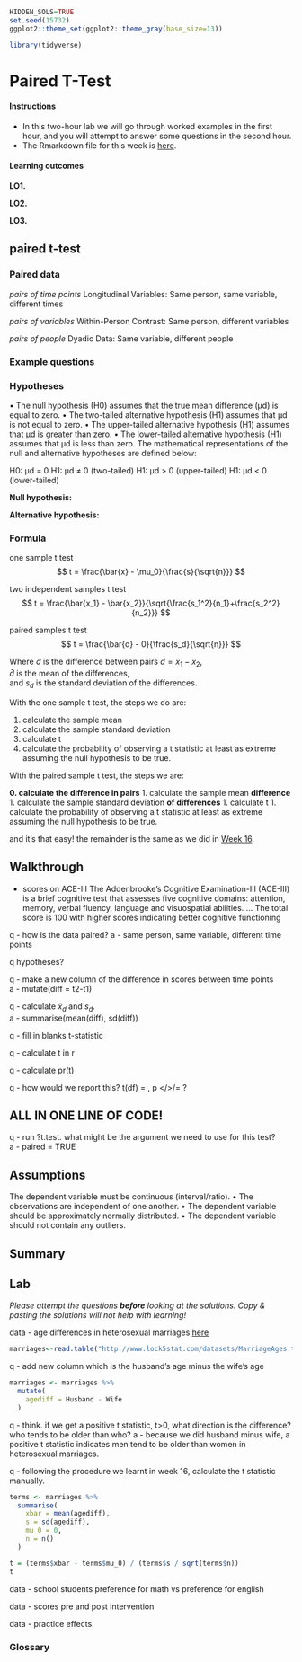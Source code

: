 ```r
HIDDEN_SOLS=TRUE
set.seed(15732)
ggplot2::theme_set(ggplot2::theme_gray(base_size=13))

library(tidyverse)
```

# Paired T-Test {#chap-paired-mean-test}


<div class="lo">
#### Instructions {-}
  
- In this two-hour lab we will go through worked examples in the first hour, and you will attempt to answer some questions in the second hour.
- The Rmarkdown file for this week is [here](https://uoe-psychology.github.io/uoe_psystats/dapr1/labsheets/week_18_practice.Rmd).


#### Learning outcomes {-}

**LO1.** 

**LO2.** 

**LO3.** 

<!-- #### Reading {-} -->

</div>

## paired t-test  

### Paired data  

*pairs of time points*
Longitudinal Variables: Same person, same variable, different times

*pairs of variables*
Within-Person Contrast: Same person, different variables

*pairs of people*
Dyadic Data: Same variable, different people



### Example questions {-}



### Hypotheses {-}  


• The null hypothesis (H0) assumes that the true mean difference (μd) is equal to zero.
• The two-tailed alternative hypothesis (H1) assumes that μd is not equal to zero.
• The upper-tailed alternative hypothesis (H1) assumes that μd is greater than zero.
• The lower-tailed alternative hypothesis (H1) assumes that μd is less than zero.
The mathematical representations of the null and alternative hypotheses are defined below:

H0: μd = 0
H1: μd ≠ 0    (two-tailed)
H1: μd > 0    (upper-tailed)
H1: μd < 0    (lower-tailed)


**Null hypothesis:**  


**Alternative hypothesis:** 



### Formula {-}  

one sample t test 
$$
t = \frac{\bar{x} - \mu_0}{\frac{s}{\sqrt{n}}}
$$

two independent samples t test 
$$
t = \frac{\bar{x_1} - \bar{x_2}}{\sqrt{\frac{s_1^2}{n_1}+\frac{s_2^2}{n_2}}}
$$

paired samples t test 
$$
t = \frac{\bar{d} - 0}{\frac{s_d}{\sqrt{n}}}
$$

Where $d$ is the difference between pairs $d = x_1 - x_2$,  
$\bar{d}$ is the mean of the differences,  
and $s_d$ is the standard deviation of the differences.  

With the one sample t test, the steps we do are:

1. calculate the sample mean
1. calculate the sample standard deviation 
1. calculate t
1. calculate the probability of observing a t statistic at least as extreme assuming the null hypothesis to be true. 

With the paired sample t test, the steps we are:

**0. calculate the difference in pairs**
1. calculate the sample mean **difference**
1. calculate the sample standard deviation **of differences**
1. calculate t
1. calculate the probability of observing a t statistic at least as extreme assuming the null hypothesis to be true. 


and it's that easy! the remainder is the same as we did in [Week 16](#chap-one-mean-test).


## Walkthrough 


- scores on ACE-III 
The Addenbrooke's Cognitive Examination-III (ACE-III) is a brief cognitive test that assesses five cognitive domains: attention, memory, verbal fluency, language and visuospatial abilities. ... The total score is 100 with higher scores indicating better cognitive functioning

q - how is the data paired?
a - same person, same variable, different time points

q hypotheses?

q - make a new column of the difference in scores between time points  
a - mutate(diff = t2-t1)

q - calculate $\bar{x}_d$ and $s_d$.  
a - summarise(mean(diff), sd(diff))

q - fill in blanks t-statistic 

q - calculate t in r

q - calculate pr(t)  

q - how would we report this? t(df) = , p </>/= ?


## ALL IN ONE LINE OF CODE! {-}

q - run ?t.test. what might be the argument we need to use for this test?  
a - paired = TRUE  



## Assumptions {-}  

 The dependent variable must be continuous (interval/ratio).
• The observations are independent of one another.
• The dependent variable should be approximately normally distributed.
• The dependent variable should not contain any outliers.


## Summary  



## Lab  
  
_Please attempt the questions **before** looking at the solutions. Copy & pasting the solutions will not help with learning!_  



data - age differences in heterosexual marriages
[here](http://www.lock5stat.com/datasets/MarriageAges.txt)
```r
marriages<-read.table("http://www.lock5stat.com/datasets/MarriageAges.txt", header = TRUE)
```


q - add new column which is the husband's age minus the wife's age
```r
marriages <- marriages %>% 
  mutate(
    agediff = Husband - Wife
  )


```


q - think. if we get a positive t statistic, t>0, what direction is the difference? who tends to be older than who? 
a - because we did husband minus wife, a positive t statistic indicates men tend to be older than women in heterosexual marriages. 

q - following the procedure we learnt in week 16, calculate the t statistic manually. 

```r
terms <- marriages %>% 
  summarise(
    xbar = mean(agediff),
    s = sd(agediff),
    mu_0 = 0,
    n = n()
  )

t = (terms$xbar - terms$mu_0) / (terms$s / sqrt(terms$n))
t
```



data - school students preference for math vs preference for english  

data - scores pre and post intervention  

data - practice effects. 














### Glossary  
